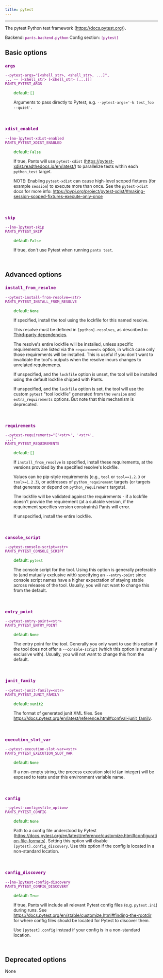 ```yaml
---
title: pytest
---
```


---

The pytest Python test framework (https://docs.pytest.org/).

Backend: <span style="color: purple"><code>pants.backend.python</code></span>
Config section: <span style="color: purple"><code>[pytest]</code></span>

## Basic options

<div style="color: purple">

### `args`

  <code>--pytest-args=&quot;[&lt;shell_str&gt;, &lt;shell_str&gt;, ...]&quot;, ... -- [&lt;shell_str&gt; [&lt;shell_str&gt; [...]]]</code><br>
  <code>PANTS_PYTEST_ARGS</code><br>
</div>
<div style="padding-left: 2em;">
<span style="color: green">default: <code>[]</code></span>

<br>

Arguments to pass directly to Pytest, e.g. `--pytest-args='-k test_foo --quiet'`.

</div>
<br>

<div style="color: purple">

### `xdist_enabled`

  <code>--[no-]pytest-xdist-enabled</code><br>
  <code>PANTS_PYTEST_XDIST_ENABLED</code><br>
</div>
<div style="padding-left: 2em;">
<span style="color: green">default: <code>False</code></span>

<br>

If true, Pants will use `pytest-xdist` (https://pytest-xdist.readthedocs.io/en/latest/) to parallelize tests within each `python_test` target.

NOTE: Enabling `pytest-xdist` can cause high-level scoped fixtures (for example `session`) to execute more than once. See the `pytest-xdist` docs for more info: https://pypi.org/project/pytest-xdist/#making-session-scoped-fixtures-execute-only-once

</div>
<br>

<div style="color: purple">

### `skip`

  <code>--[no-]pytest-skip</code><br>
  <code>PANTS_PYTEST_SKIP</code><br>
</div>
<div style="padding-left: 2em;">
<span style="color: green">default: <code>False</code></span>

<br>

If true, don't use Pytest when running `pants test`.

</div>
<br>

## Advanced options

<div style="color: purple">

### `install_from_resolve`

  <code>--pytest-install-from-resolve=&lt;str&gt;</code><br>
  <code>PANTS_PYTEST_INSTALL_FROM_RESOLVE</code><br>
</div>
<div style="padding-left: 2em;">
<span style="color: green">default: <code>None</code></span>

<br>

If specified, install the tool using the lockfile for this named resolve.

This resolve must be defined in `[python].resolves`, as described in [Third-party dependencies](doc:python-third-party-dependencies#user-lockfiles).

The resolve's entire lockfile will be installed, unless specific requirements are listed via the `requirements` option, in which case only those requirements will be installed. This is useful if you don't want to invalidate the tool's outputs when the resolve incurs changes to unrelated requirements.

If unspecified, and the `lockfile` option is unset, the tool will be installed using the default lockfile shipped with Pants.

If unspecified, and the `lockfile` option is set, the tool will use the custom `pytest` "tool lockfile" generated from the `version` and `extra_requirements` options. But note that this mechanism is deprecated.

</div>
<br>

<div style="color: purple">

### `requirements`

  <code>--pytest-requirements=&quot;['&lt;str&gt;', '&lt;str&gt;', ...]&quot;</code><br>
  <code>PANTS_PYTEST_REQUIREMENTS</code><br>
</div>
<div style="padding-left: 2em;">
<span style="color: green">default: <code>[]</code></span>

<br>

If `install_from_resolve` is specified, install these requirements, at the versions provided by the specified resolve's lockfile.

Values can be pip-style requirements (e.g., `tool` or `tool==1.2.3` or `tool>=1.2.3`), or addresses of `python_requirement` targets (or targets that generate or depend on `python_requirement` targets).

The lockfile will be validated against the requirements - if a lockfile doesn't provide the requirement (at a suitable version, if the requirement specifies version constraints) Pants will error.

If unspecified, install the entire lockfile.

</div>
<br>

<div style="color: purple">

### `console_script`

  <code>--pytest-console-script=&lt;str&gt;</code><br>
  <code>PANTS_PYTEST_CONSOLE_SCRIPT</code><br>
</div>
<div style="padding-left: 2em;">
<span style="color: green">default: <code>pytest</code></span>

<br>

The console script for the tool. Using this option is generally preferable to (and mutually exclusive with) specifying an `--entry-point` since console script names have a higher expectation of staying stable across releases of the tool. Usually, you will not want to change this from the default.

</div>
<br>

<div style="color: purple">

### `entry_point`

  <code>--pytest-entry-point=&lt;str&gt;</code><br>
  <code>PANTS_PYTEST_ENTRY_POINT</code><br>
</div>
<div style="padding-left: 2em;">
<span style="color: green">default: <code>None</code></span>

<br>

The entry point for the tool. Generally you only want to use this option if the tool does not offer a `--console-script` (which this option is mutually exclusive with). Usually, you will not want to change this from the default.

</div>
<br>

<div style="color: purple">

### `junit_family`

  <code>--pytest-junit-family=&lt;str&gt;</code><br>
  <code>PANTS_PYTEST_JUNIT_FAMILY</code><br>
</div>
<div style="padding-left: 2em;">
<span style="color: green">default: <code>xunit2</code></span>

<br>

The format of generated junit XML files. See https://docs.pytest.org/en/latest/reference.html#confval-junit_family.

</div>
<br>

<div style="color: purple">

### `execution_slot_var`

  <code>--pytest-execution-slot-var=&lt;str&gt;</code><br>
  <code>PANTS_PYTEST_EXECUTION_SLOT_VAR</code><br>
</div>
<div style="padding-left: 2em;">
<span style="color: green">default: <code>None</code></span>

<br>

If a non-empty string, the process execution slot id (an integer) will be exposed to tests under this environment variable name.

</div>
<br>

<div style="color: purple">

### `config`

  <code>--pytest-config=&lt;file_option&gt;</code><br>
  <code>PANTS_PYTEST_CONFIG</code><br>
</div>
<div style="padding-left: 2em;">
<span style="color: green">default: <code>None</code></span>

<br>

Path to a config file understood by Pytest (https://docs.pytest.org/en/latest/reference/customize.html#configuration-file-formats). Setting this option will disable `[pytest].config_discovery`. Use this option if the config is located in a non-standard location.

</div>
<br>

<div style="color: purple">

### `config_discovery`

  <code>--[no-]pytest-config-discovery</code><br>
  <code>PANTS_PYTEST_CONFIG_DISCOVERY</code><br>
</div>
<div style="padding-left: 2em;">
<span style="color: green">default: <code>True</code></span>

<br>

If true, Pants will include all relevant Pytest config files (e.g. `pytest.ini`) during runs. See https://docs.pytest.org/en/stable/customize.html#finding-the-rootdir for where config files should be located for Pytest to discover them.

Use `[pytest].config` instead if your config is in a non-standard location.

</div>
<br>

## Deprecated options

None
